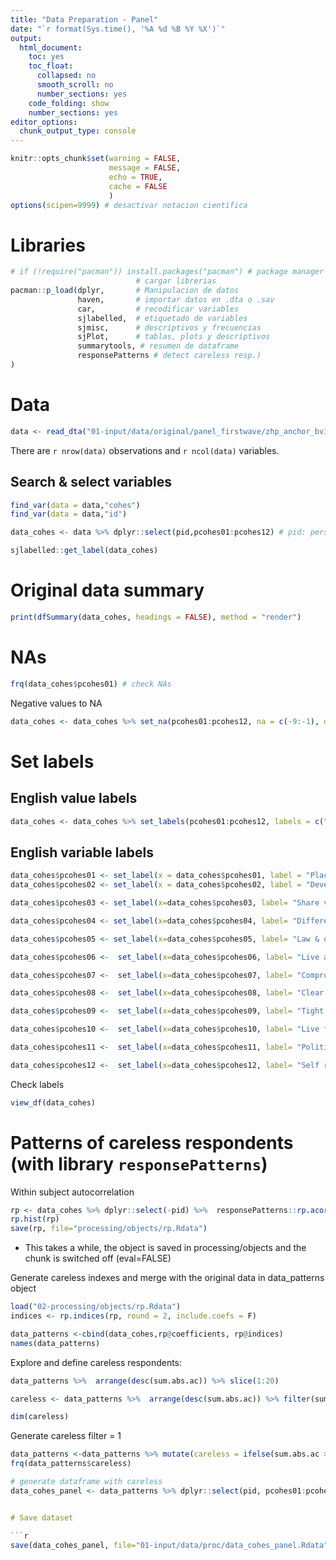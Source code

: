 ---
title: "Data Preparation - Panel"
date: "`r format(Sys.time(), '%A %d %B %Y %X')`"
output:
  html_document:
    toc: yes
    toc_float:
      collapsed: no
      smooth_scroll: no
      number_sections: yes
    code_folding: show
    number_sections: yes
editor_options:
  chunk_output_type: console
---


```{r setup, echo=FALSE}
knitr::opts_chunk$set(warning = FALSE,
                      message = FALSE,
                      echo = TRUE,
                      cache = FALSE
                      )
options(scipen=9999) # desactivar notacion cientifica
```



# Libraries

```{r}
# if (!require("pacman")) install.packages("pacman") # package manager
                            # cargar librerias
pacman::p_load(dplyr,       # Manipulacion de datos
               haven,       # importar datos en .dta o .sav
               car,         # recodificar variables
               sjlabelled,  # etiquetado de variables
               sjmisc,      # descriptivos y frecuencias
               sjPlot,      # tablas, plots y descriptivos
               summarytools, # resumen de dataframe
               responsePatterns # detect careless resp.)
)

```

# Data

```{r}
data <- read_dta("01-input/data/original/panel_firstwave/zhp_anchor_bv1_0.dta")

```

There are `r nrow(data)` observations and `r ncol(data)` variables.

## Search & select variables

```{r}
find_var(data = data,"cohes")
find_var(data = data,"id")

data_cohes <- data %>% dplyr::select(pid,pcohes01:pcohes12) # pid: person ID

sjlabelled::get_label(data_cohes)
```

# Original data summary

```{r}
print(dfSummary(data_cohes, headings = FALSE), method = "render")
```

# NAs

```{r}
frq(data_cohes$pcohes01) # check NAs
```

Negative values to NA

```{r}
data_cohes <- data_cohes %>% set_na(pcohes01:pcohes12, na = c(-9:-1), drop.levels = TRUE)
```

# Set labels

## English value labels

```{r}
data_cohes <- data_cohes %>% set_labels(pcohes01:pcohes12, labels = c("Not at all", "Rather not","In part", "Rather so", "Totally"))

```

## English variable labels

```{r}
data_cohes$pcohes01 <- set_label(x = data_cohes$pcohes01, label = "Place in society")
data_cohes$pcohes02 <- set_label(x = data_cohes$pcohes02, label = "Develop freely")

data_cohes$pcohes03 <- set_label(x=data_cohes$pcohes03, label= "Share values")

data_cohes$pcohes04 <- set_label(x=data_cohes$pcohes04, label= "Different cultures")

data_cohes$pcohes05 <- set_label(x=data_cohes$pcohes05, label= "Law & order")

data_cohes$pcohes06 <-  set_label(x=data_cohes$pcohes06, label= "Live as wanted")

data_cohes$pcohes07 <-  set_label(x=data_cohes$pcohes07, label= "Compromises worked out")

data_cohes$pcohes08 <-  set_label(x=data_cohes$pcohes08, label= "Clear leadership")

data_cohes$pcohes09 <-  set_label(x=data_cohes$pcohes09, label= "Tight links")

data_cohes$pcohes10 <-  set_label(x=data_cohes$pcohes10, label= "Live freely")

data_cohes$pcohes11 <-  set_label(x=data_cohes$pcohes11, label= "Political influence")

data_cohes$pcohes12 <-  set_label(x=data_cohes$pcohes12, label= "Self restrict")


```


Check labels

```{r}
view_df(data_cohes)
```


# Patterns of careless respondents (with library `responsePatterns`)

Within subject autocorrelation

```{r eval=FALSE}
rp <- data_cohes %>% dplyr::select(-pid) %>%  responsePatterns::rp.acors(., max.lag = 5, na.rm = TRUE)
rp.hist(rp)
save(rp, file="processing/objects/rp.Rdata")
```
* This takes a while, the object is saved in processing/objects and the chunk is switched off (eval=FALSE)


Generate careless indexes and merge with the original data in data_patterns object

```{r}
load("02-processing/objects/rp.Rdata")
indices <- rp.indices(rp, round = 2, include.coefs = F)

data_patterns <-cbind(data_cohes,rp@coefficients, rp@indices)
names(data_patterns)


```


Explore and define careless respondents:
```{r}
data_patterns %>%  arrange(desc(sum.abs.ac)) %>% slice(1:20)

careless <- data_patterns %>%  arrange(desc(sum.abs.ac)) %>% filter(sum.abs.ac>=4)

dim(careless)
```


Generate careless filter = 1

```{r}
data_patterns <-data_patterns %>% mutate(careless = ifelse(sum.abs.ac > 4, 1, 0))
frq(data_patterns$careless)

# generate dataframe with careless
data_cohes_panel <- data_patterns %>% dplyr::select(pid, pcohes01:pcohes12,careless)```


# Save dataset

```{r}
save(data_cohes_panel, file="01-input/data/proc/data_cohes_panel.Rdata")
```
